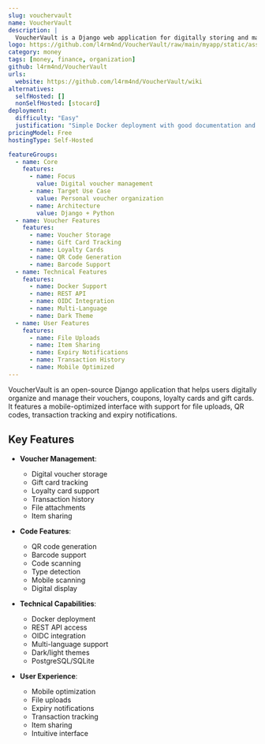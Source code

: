 ```yaml
---
slug: vouchervault
name: VoucherVault
description: |
  VoucherVault is a Django web application for digitally storing and managing vouchers, coupons, loyalty cards and gift cards with features like transaction tracking, file uploads, QR codes and expiry notifications.
logo: https://github.com/l4rm4nd/VoucherVault/raw/main/myapp/static/assets/img/logo.svg
category: money
tags: [money, finance, organization]
github: l4rm4nd/VoucherVault
urls:
  website: https://github.com/l4rm4nd/VoucherVault/wiki
alternatives:
  selfHosted: []
  nonSelfHosted: [stocard]
deployment:
  difficulty: "Easy"
  justification: "Simple Docker deployment with good documentation and example compose files."
pricingModel: Free
hostingType: Self-Hosted

featureGroups:
  - name: Core
    features:
      - name: Focus
        value: Digital voucher management
      - name: Target Use Case
        value: Personal voucher organization
      - name: Architecture
        value: Django + Python
  - name: Voucher Features
    features:
      - name: Voucher Storage
      - name: Gift Card Tracking
      - name: Loyalty Cards
      - name: QR Code Generation
      - name: Barcode Support
  - name: Technical Features
    features:
      - name: Docker Support
      - name: REST API
      - name: OIDC Integration
      - name: Multi-Language
      - name: Dark Theme
  - name: User Features
    features:
      - name: File Uploads
      - name: Item Sharing
      - name: Expiry Notifications
      - name: Transaction History
      - name: Mobile Optimized
---
```


VoucherVault is an open-source Django application that helps users digitally organize and manage their vouchers, coupons, loyalty cards and gift cards. It features a mobile-optimized interface with support for file uploads, QR codes, transaction tracking and expiry notifications.

## Key Features

- **Voucher Management**:

  - Digital voucher storage
  - Gift card tracking
  - Loyalty card support
  - Transaction history
  - File attachments
  - Item sharing

- **Code Features**:

  - QR code generation
  - Barcode support
  - Code scanning
  - Type detection
  - Mobile scanning
  - Digital display

- **Technical Capabilities**:

  - Docker deployment
  - REST API access
  - OIDC integration
  - Multi-language support
  - Dark/light themes
  - PostgreSQL/SQLite

- **User Experience**:
  - Mobile optimization
  - File uploads
  - Expiry notifications
  - Transaction tracking
  - Item sharing
  - Intuitive interface
